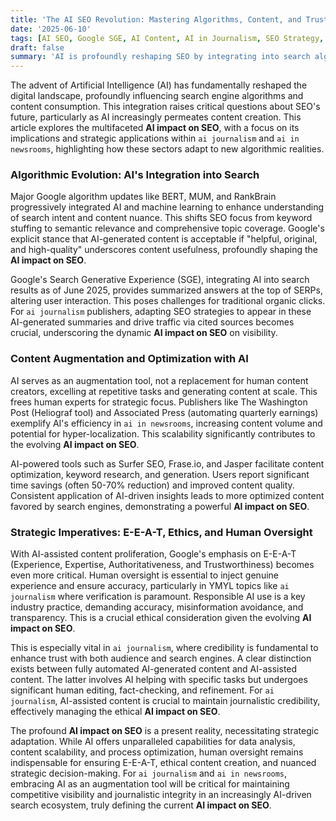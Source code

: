 ```yaml
---
title: 'The AI SEO Revolution: Mastering Algorithms, Content, and Trust'
date: '2025-06-10'
tags: [AI SEO, Google SGE, AI Content, AI in Journalism, SEO Strategy, E-E-A-T, Content Optimization, Algorithmic SEO]
draft: false
summary: 'AI is profoundly reshaping SEO by integrating into search algorithms and augmenting content creation, making human oversight, E-E-A-T, and ethical practices indispensable for maintaining visibility and credibility, particularly in AI journalism and newsrooms.'
---
```


The advent of Artificial Intelligence (AI) has fundamentally reshaped the digital landscape, profoundly influencing search engine algorithms and content consumption. This integration raises critical questions about SEO's future, particularly as AI increasingly permeates content creation. This article explores the multifaceted **AI impact on SEO**, with a focus on its implications and strategic applications within `ai journalism` and `ai in newsrooms`, highlighting how these sectors adapt to new algorithmic realities.

### Algorithmic Evolution: AI's Integration into Search

Major Google algorithm updates like BERT, MUM, and RankBrain progressively integrated AI and machine learning to enhance understanding of search intent and content nuance. This shifts SEO focus from keyword stuffing to semantic relevance and comprehensive topic coverage. Google's explicit stance that AI-generated content is acceptable if "helpful, original, and high-quality" underscores content usefulness, profoundly shaping the **AI impact on SEO**.

Google's Search Generative Experience (SGE), integrating AI into search results as of June 2025, provides summarized answers at the top of SERPs, altering user interaction. This poses challenges for traditional organic clicks. For `ai journalism` publishers, adapting SEO strategies to appear in these AI-generated summaries and drive traffic via cited sources becomes crucial, underscoring the dynamic **AI impact on SEO** on visibility.

### Content Augmentation and Optimization with AI

AI serves as an augmentation tool, not a replacement for human content creators, excelling at repetitive tasks and generating content at scale. This frees human experts for strategic focus. Publishers like The Washington Post (Heliograf tool) and Associated Press (automating quarterly earnings) exemplify AI's efficiency in `ai in newsrooms`, increasing content volume and potential for hyper-localization. This scalability significantly contributes to the evolving **AI impact on SEO**.

AI-powered tools such as Surfer SEO, Frase.io, and Jasper facilitate content optimization, keyword research, and generation. Users report significant time savings (often 50-70% reduction) and improved content quality. Consistent application of AI-driven insights leads to more optimized content favored by search engines, demonstrating a powerful **AI impact on SEO**.

### Strategic Imperatives: E-E-A-T, Ethics, and Human Oversight

With AI-assisted content proliferation, Google's emphasis on E-E-A-T (Experience, Expertise, Authoritativeness, and Trustworthiness) becomes even more critical. Human oversight is essential to inject genuine experience and ensure accuracy, particularly in YMYL topics like `ai journalism` where verification is paramount. Responsible AI use is a key industry practice, demanding accuracy, misinformation avoidance, and transparency. This is a crucial ethical consideration given the evolving **AI impact on SEO**.

This is especially vital in `ai journalism`, where credibility is fundamental to enhance trust with both audience and search engines. A clear distinction exists between fully automated AI-generated content and AI-assisted content. The latter involves AI helping with specific tasks but undergoes significant human editing, fact-checking, and refinement. For `ai journalism`, AI-assisted content is crucial to maintain journalistic credibility, effectively managing the ethical **AI impact on SEO**.

The profound **AI impact on SEO** is a present reality, necessitating strategic adaptation. While AI offers unparalleled capabilities for data analysis, content scalability, and process optimization, human oversight remains indispensable for ensuring E-E-A-T, ethical content creation, and nuanced strategic decision-making. For `ai journalism` and `ai in newsrooms`, embracing AI as an augmentation tool will be critical for maintaining competitive visibility and journalistic integrity in an increasingly AI-driven search ecosystem, truly defining the current **AI impact on SEO**.